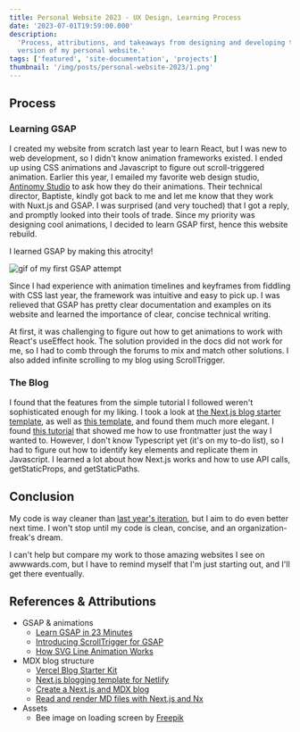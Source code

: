 ```yaml
---
title: Personal Website 2023 - UX Design, Learning Process
date: '2023-07-01T19:59:00.000'
description:
  'Process, attributions, and takeaways from designing and developing the 2023
  version of my personal website.'
tags: ['featured', 'site-documentation', 'projects']
thumbnail: '/img/posts/personal-website-2023/1.png'
---
```


## Process

### Learning GSAP

I created my website from scratch last year to learn React, but I was new to web
development, so I didn't know animation frameworks existed. I ended up using CSS
animations and Javascript to figure out scroll-triggered animation. Earlier this
year, I emailed my favorite web design studio,
[Antinomy Studio](https://antinomy.studio/) to ask how they do their animations.
Their technical director, Baptiste, kindly got back to me and let me know that
they work with Nuxt.js and GSAP. I was surprised (and very touched) that I got a
reply, and promptly looked into their tools of trade. Since my priority was
designing cool animations, I decided to learn GSAP first, hence this website
rebuild.

I learned GSAP by making this atrocity!

![gif of my first GSAP attempt](/img/posts/personal-website-2023/learn-gsap.gif)

Since I had experience with animation timelines and keyframes from fiddling with
CSS last year, the framework was intuitive and easy to pick up. I was relieved
that GSAP has pretty clear documentation and examples on its website and learned
the importance of clear, concise technical writing.

At first, it was challenging to figure out how to get animations to work with
React's useEffect hook. The solution provided in the docs did not work for me,
so I had to comb through the forums to mix and match other solutions. I also
added infinite scrolling to my blog using ScrollTrigger.

### The Blog

I found that the features from the simple tutorial I followed weren't
sophisticated enough for my liking. I took a look at
[the Next.js blog starter template](https://vercel.com/templates/next.js/blog-starter-kit),
as well as
[this template](https://github.com/wutali/nextjs-netlify-blog-template), and
found them much more elegant. I found
[this tutorial](https://blog.nrwl.io/read-and-render-md-files-with-next-js-and-nx-89a85c1d9b44)
that showed me how to use frontmatter just the way I wanted to. However, I don't
know Typescript yet (it's on my to-do list), so I had to figure out how to
identify key elements and replicate them in Javascript. I learned a lot about
how Next.js works and how to use API calls, getStaticProps, and getStaticPaths.

## Conclusion

My code is way cleaner than [last year's iteration](https://2022.bellalee.com/),
but I aim to do even better next time. I won't stop until my code is clean,
concise, and an organization-freak's dream.

I can't help but compare my work to those amazing websites I see on
awwwards.com, but I have to remind myself that I'm just starting out, and I'll
get there eventually.

## References & Attributions

- GSAP & animations
  - [Learn GSAP in 23 Minutes](https://www.youtube.com/watch?v=m6PDUIF24v4)
  - [Introducing ScrollTrigger for GSAP](https://www.youtube.com/watch?v=X7IBa7vZjmo)
  - [How SVG Line Animation Works](https://css-tricks.com/svg-line-animation-works/)
- MDX blog structure
  - [Vercel Blog Starter Kit](https://vercel.com/templates/next.js/blog-starter-kit)
  - [Next.js blogging template for Netlify](https://github.com/wutali/nextjs-netlify-blog-template)
  - [Create a Next.js and MDX blog](https://blog.logrocket.com/create-next-js-mdx-blog/)
  - [Read and render MD files with Next.js and Nx](https://blog.nrwl.io/read-and-render-md-files-with-next-js-and-nx-89a85c1d9b44)
- Assets
  - Bee image on loading screen by
    [Freepik](https://www.freepik.com/free-vector/hand-drawn-stencil-element-collection_32177634.htm#query=bee&position=38&from_view=keyword&track=sph)
